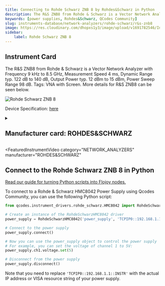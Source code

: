```yaml
---
title: Connecting to Rohde Schwarz ZNB 8 by Rohdes&Schwarz in Python
description: The R&S ZNB8 from Rohde & Schwarz is a Vector Network Analyzer with Frequency 9 kHz to 8.5 GHz, Measurement Speed 4 ms, Dynamic Range typ. 122 dB to 140 dB, Output Power typ. 12 dBm to 15 dBm, Power Sweep Range 98 dB. Tags, VNA with Screen. More details for R&S ZNB8 can be seen below.
keywords: [power supplies, Rohdes&Schwarz, QCodes Community] 
slug: instruments-database/network-analyzers/rohde-schwarz/r&s-znb8 
image: https://res.cloudinary.com/dhopxs1y3/image/upload/v1691782546/Instruments/Network%20Analyzer/RS-ZNB8/RS-ZNB8.webp
sidebar:
    label: Rohde Schwarz ZNB 8 
---
```



## Instrument Card

The R&S ZNB8 from Rohde & Schwarz is a Vector Network Analyzer with Frequency 9 kHz to 8.5 GHz, Measurement Speed 4 ms, Dynamic Range typ. 122 dB to 140 dB, Output Power typ. 12 dBm to 15 dBm, Power Sweep Range 98 dB. Tags: VNA with Screen. More details for R&S ZNB8 can be seen below.

![Rohde Schwarz ZNB 8](https://res.cloudinary.com/dhopxs1y3/image/upload/v1691782546/Instruments/Network%20Analyzer/RS-ZNB8/RS-ZNB8.webp)

Device Specification: [here](https://scdn.rohde-schwarz.com/ur/pws/dl_downloads/dl_common_library/dl_brochures_and_datasheets/pdf_1/ZNB_bro_en_3608-3278-12_v0301.pdf)

<details style={{ marginTop: "15px"}}>
<summary><h2 style={{display:'inline'}}>Manufacturer card: ROHDES&SCHWARZ</h2></summary>

![ROHDES&SCHWARZ](https://res.cloudinary.com/dhopxs1y3/image/upload/v1692806194/Instruments/Vendor%20Logos/RohdeSchwarz.png)

Rohde & Schwarz GmbH & Co KG is an international electronics group specializing in the fields of electronic test equipment, broadcast & media, cybersecurity, radiomonitoring and radiolocation, and radiocommunication.

- Headquarters: Munich, Germany
- Yearly Revenue (millions, USD): 2500
- Vendor Website: [here](https://www.rohde-schwarz.com/ca/home_48230.html)

</details>


<FeaturedInstrumentVideo
  category="NETWORK_ANALYZERS"
  manufacturer="ROHDES&SCHWARZ"
></FeaturedInstrumentVideo>

## Connect to the Rohde Schwarz ZNB 8 in Python

[Read our guide for turning Python scripts into Flojoy nodes.](https://docs.flojoy.ai/contribution/blocks/custom-flojoy-block/)


<Tabs>

<TabItem value="Flojoy" label="Flojoy" className="flojoy-instrument-tabs">

<NodeCardCollection category='POWER_SUPPLIES' manufacturer='ROHDES&SCHWARZ'></NodeCardCollection>

</TabItem>
<TabItem value="QCodes Community" label="QCodes Community">

To connect to a Rohde & Schwarz HMC8042 Power Supply using Qcodes Community, you can use the following Python script:

```python
from qcodes.instrument_drivers.rohde_schwarz.HMC8042 import RohdeSchwarzHMC8042

# Create an instance of the RohdeSchwarzHMC8042 driver
power_supply = RohdeSchwarzHMC8042('power_supply', 'TCPIP0::192.168.1.1::INSTR')

# Connect to the power supply
power_supply.connect()

# Now you can use the power_supply object to control the power supply
# For example, you can set the voltage of channel 1 to 5V:
power_supply.ch1.voltage.set(5)

# Disconnect from the power supply
power_supply.disconnect()
```

Note that you need to replace `'TCPIP0::192.168.1.1::INSTR'` with the actual IP address or VISA resource string of your power supply.

</TabItem>
</Tabs>